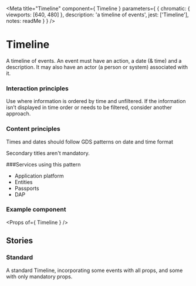 
<Meta
  title="Timeline"
  component={ Timeline }
  parameters={ {
    chromatic: { viewports: [640, 480] },
    description: 'a timeline of events',
    jest: ['Timeline'],
    notes: readMe
  } }
/>

# Timeline

A timeline of events. An event must have an action, a date (& time) and a description.
It may also have an actor (a person or system) associated with it.

### Interaction principles
Use where information is ordered by time and unfiltered. If the information isn’t displayed in time order or needs to be filtered, consider another approach.

### Content principles
Times and dates should follow GDS patterns on date and time format

Secondary titles aren't mandatory.

###Services using this pattern
<ul><li>Application platform</li>
<li>Entities</li>
<li>Passports</li>
<li>DAP</li></ul>

### Example component

<Preview withToolbar>
  <Story name="Timeline">
    <Timeline items={[
      {
        action: 'Response submitted',
        date: new Date('15 Mar 2021 16:27'),
        description: 'Lorem ipsum dolor sit amet, consectetur adipisicing elit, sed do eiusmod tempor incididunt ut labore et dolore magna aliqua. Ut enim ad minim veniam, quis nostrud exercitation ullamco laboris nisi ut aliquip ex ea commodo consequat. Duis aute irure dolor in reprehenderit in voluptate velit esse cillum dolore eu fugiat nulla pariatur. Excepteur sint occaecat cupidatat non proident, sunt in culpa qui officia deserunt mollit anim id est laborum.'
      },
      {
        action: 'Issue under investigation',
        by: 'Douglas Pollock',
        date: new Date('15 Mar 2021 10:04'),
        description: 'This is a description of the event. This field accepts unformatted text only.'
      },
      {
        action: 'Issue raised on GitHub',
        by: 'Karypun',
        date: new Date('25 Jan 2021 9:35'),
        description: 'This is a description of the event.'
      }]}
    />
  </Story>
</Preview>

<Props of={ Timeline } />


## Stories
### Standard

A standard Timeline, incorporating some events with all props, and some with only mandatory props.

<Preview>
  <Story name="Standard">
    <Timeline items={[
      {
        action: 'Response submitted',
        date: new Date('15 Mar 2021 16:27'),
        description: 'Lorem ipsum dolor sit amet, consectetur adipisicing elit, sed do eiusmod tempor incididunt ut labore et dolore magna aliqua. Ut enim ad minim veniam, quis nostrud exercitation ullamco laboris nisi ut aliquip ex ea commodo consequat. Duis aute irure dolor in reprehenderit in voluptate velit esse cillum dolore eu fugiat nulla pariatur. Excepteur sint occaecat cupidatat non proident, sunt in culpa qui officia deserunt mollit anim id est laborum.'
      },
      {
        action: 'Issue under investigation',
        by: 'Douglas Pollock',
        date: new Date('15 Mar 2021 10:04'),
        description: 'This is a description of the event.'
      },
      {
        action: 'Issue raised on GitHub',
        by: 'Karypun',
        date: new Date('25 Jan 2021 09:35'),
        description: 'This is a description of the event.'
      }]}
    />
  </Story>
</Preview>

